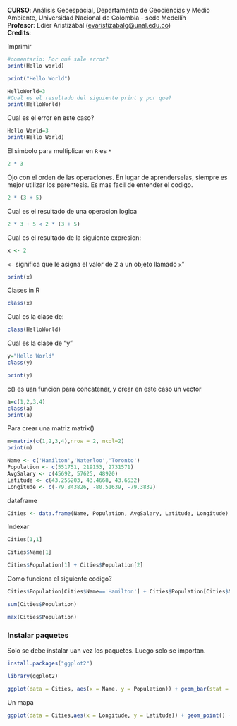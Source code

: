 **CURSO**: Análisis Geoespacial, Departamento de Geociencias y Medio Ambiente, Universidad Nacional de Colombia - sede Medellín\
**Profesor**: Edier Aristizábal ([evaristizabalg\@unal.edu.co](mailto:evaristizabalg@unal.edu.co){.email})\
**Credits**:

Imprimir

```{r}
#comentario: Por qué sale error?
print(Hello world)
```

```{r}
print("Hello World")
```

```{r}
HelloWorld=3
#Cual es el resultado del siguiente print y por que?
print(HelloWorld)
```

Cual es el error en este caso?

```{r}
Hello World=3
print(Hello World)
```

El simbolo para multiplicar en `R` es `*`

```{r}
2 * 3
```

Ojo con el orden de las operaciones. En lugar de aprenderselas, siempre es mejor utilizar los parentesis. Es mas facil de entender el codigo.

```{r}
2 * (3 + 5)
```

Cual es el resultado de una operacion logica

```{r}
2 * 3 + 5 < 2 * (3 + 5)
```

Cual es el resultado de la siguiente expresion:

```{r}
x <- 2
```

`<-` significa que le asigna el valor de 2 a un objeto llamado `x`"

```{r}
print(x)
```

Clases in R

```{r}
class(x)
```

Cual es la clase de:

```{r}
class(HelloWorld)
```

Cual es la clase de "y"

```{r}
y="Hello World"
class(y)
```

```{r}
print(y)
```

c() es uan funcion para concatenar, y crear en este caso un vector

```{r}
a=c(1,2,3,4)
class(a)
print(a)
```

Para crear una matriz matrix()

```{r}
m=matrix(c(1,2,3,4),nrow = 2, ncol=2)
print(m)
```

```{r}
Name <- c('Hamilton','Waterloo','Toronto')
Population <- c(551751, 219153, 2731571)
AvgSalary <- c(45692, 57625, 48920)
Latitude <- c(43.255203, 43.4668, 43.6532)
Longitude <- c(-79.843826, -80.51639, -79.3832)
```

dataframe

```{r}
Cities <- data.frame(Name, Population, AvgSalary, Latitude, Longitude)
```

Indexar

```{r}
Cities[1,1]
```

```{r}
Cities$Name[1]
```

```{r}
Cities$Population[1] + Cities$Population[2]
```

Como funciona el siguiente codigo?

```{r}
Cities$Population[Cities$Name=='Hamilton'] + Cities$Population[Cities$Name=='Waterloo']

```

```{r}
sum(Cities$Population)
```

```{r}
max(Cities$Population)
```

### Instalar paquetes

Solo se debe instalar uan vez los paquetes. Luego solo se importan.

```{r}
install.packages("ggplot2")

```

```{r}
library(ggplot2)
```

```{r}
ggplot(data = Cities, aes(x = Name, y = Population)) + geom_bar(stat = "identity")
```

Un mapa

```{r}
ggplot(data = Cities,aes(x = Longitude, y = Latitude)) + geom_point() +  geom_text(aes(label = Name)) + geom_point(aes(size = Population))
```
